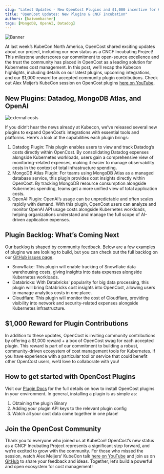 ```yaml
---
slug: "Latest Updates - New OpenCost Plugins and $1,000 incentive for Community Developers"
title: "OpenCost Updates: New Plugins & CNCF Incubation"
authors: [kaiwombacher]
tags: [MongoDB, OpenAI, Datadog]
---
```


![Banner](./img/OCUPDATEBLOGHDR.png)

At last week’s KubeCon North America, OpenCost shared exciting updates about our project, including our new status as a CNCF Incubating Project! 
This milestone underscores our commitment to open-source excellence and the trust the community has placed in OpenCost as a leading solution for Kubernetes cost management. 
In this post, we’ll recap the Kubecon highlights, including details on our latest plugins, upcoming integrations, and our $1,000 reward for accepted community plugin contributions.
Check out Alex Meijer’s KubeCon session on OpenCost plugins [here on YouTube](https://www.youtube.com/watch?v=yLAx2z4FqSk).

## New Plugins: Datadog, MongoDB Atlas, and OpenAI

![external costs](./img/external_costs.jpg)

If you didn’t hear the news already at Kubecon, we’ve released several new plugins to expand OpenCost’s integrations with essential tools and platforms. Here’s a look at the capabilities each plugin brings:
1. Datadog Plugin: This plugin enables users to view and track Datadog’s costs directly within OpenCost. By consolidating Datadog expenses alongside Kubernetes workloads, 
users gain a comprehensive view of monitoring-related expenses, making it easier to manage observability costs in the context of total infrastructure spending.
2. MongoDB Atlas Plugin: For teams using MongoDB Atlas as a managed database service, this plugin provides cost insights directly within OpenCost. By tracking MongoDB resource consumption alongside Kubernetes spending, 
teams get a more unified view of total application costs.
3. OpenAI Plugin: OpenAI’s usage can be unpredictable and often scales rapidly with demand. With this plugin, OpenCost users can analyze and monitor OpenAI API usage costs alongside Kubernetes workloads, 
helping organizations understand and manage the full scope of AI-driven application expenses.

## Plugin Backlog: What’s Coming Next
Our backlog is shaped by community feedback. Below are a few examples of plugins we are looking to build, but you can check out the full backlog on our [GitHub issues page](https://github.com/opencost/opencost-plugins/issues).
- Snowflake: This plugin will enable tracking of Snowflake data warehousing costs, giving insights into data expenses alongside Kubernetes workloads.
- Databricks: With Databricks' popularity for big data processing, this plugin will bring Databricks cost insights into OpenCost, allowing users to manage analytics costs in one place.
- Cloudflare: This plugin will monitor the cost of Cloudflare, providing visibility into network and security-related expenses alongside Kubernetes infrastructure.

## $1,000 Reward for Plugin Contributions
In addition to these updates, OpenCost is inviting community contributions by offering a $1,000 reward + a box of OpenCost swag for each accepted plugin. This reward is part of our commitment to building a robust, 
community-driven ecosystem of cost management tools for Kubernetes. If you have experience with a particular tool or service that could benefit other OpenCost users, we’d love to collaborate with you!

## How to get started with OpenCost Plugins
Visit our [Plugin Docs](https://www.opencost.io/docs/integrations/plugins/) for the full details on how to install OpenCost plugins in your environment. In general, installing a plugin is as simple as:
1. Obtaining the plugin Binary
2. Adding your plugin API keys to the relevant plugin config
3. Watch all your cost data come together in one place!

## Join the OpenCost Community
Thank you to everyone who joined us at KubeCon! OpenCost’s new status as a CNCF Incubating Project represents a significant step forward, and we’re excited to grow with the community. 
For those who missed the session, watch Alex Meijers’ KubeCon talk [here on YouTube](https://www.youtube.com/watch?v=yLAx2z4FqSk) and join us on [GitHub](https://github.com/opencost) to share your feedback and ideas.
Together, let’s build a powerful and open ecosystem for cost management!

